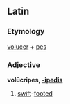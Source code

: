 ==Latin==
===Etymology===
[[volucer]] + [[pes]]
===Adjective===
'''volūcripes, [[Wiktionary Appendix:Latin third declension|-ipedis]]'''

#[[swift]]-[[foot]]ed